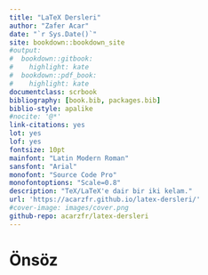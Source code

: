 ```yaml
--- 
title: "LaTeX Dersleri"
author: "Zafer Acar"
date: "`r Sys.Date()`"
site: bookdown::bookdown_site
#output:
#  bookdown::gitbook:
#    highlight: kate
#  bookdown::pdf_book:
#    highlight: kate
documentclass: scrbook
bibliography: [book.bib, packages.bib]
biblio-style: apalike
#nocite: '@*'
link-citations: yes
lot: yes
lof: yes
fontsize: 10pt
mainfont: "Latin Modern Roman"
sansfont: "Arial"
monofont: "Source Code Pro"
monofontoptions: "Scale=0.8"
description: "TeX/LaTeX'e dair bir iki kelam."
url: 'https://acarzfr.github.io/latex-dersleri/'
#cover-image: images/cover.png
github-repo: acarzfr/latex-dersleri
---
```


# Önsöz {-}





